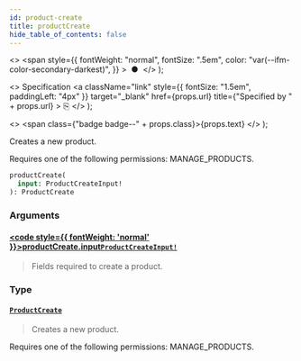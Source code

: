 ```yaml
---
id: product-create
title: productCreate
hide_table_of_contents: false
---
```


  <>
    <span
      style={{
        fontWeight: "normal",
        fontSize: ".5em",
        color: "var(--ifm-color-secondary-darkest)",
      }}
    >
      &nbsp;●&nbsp;
    </span>
  </>
);

  <>
    Specification
    <a
      className="link"
      style={{ fontSize: "1.5em", paddingLeft: "4px" }}
      target="\_blank"
      href={props.url}
      title={"Specified by " + props.url}
    >
      ⎘
    </a>
  </>
);

  <>
    <span class={"badge badge--" + props.class}>{props.text}</span>
  </>
);

Creates a new product.

Requires one of the following permissions: MANAGE_PRODUCTS.

```graphql
productCreate(
  input: ProductCreateInput!
): ProductCreate
```

### Arguments

#### [<code style={{ fontWeight: 'normal' }}>productCreate.<b>input</b></code>](#)<Bullet />[`ProductCreateInput!`](../../../developer/api-reference/inputs/product-create-input) <Badge class="secondary" text="non-null"/> <Badge class="secondary" text="input"/>

> Fields required to create a product.

### Type

#### [`ProductCreate`](../../../developer/api-reference/objects/product-create) <Badge class="secondary" text="object"/>

> Creates a new product.

Requires one of the following permissions: MANAGE_PRODUCTS.

>
